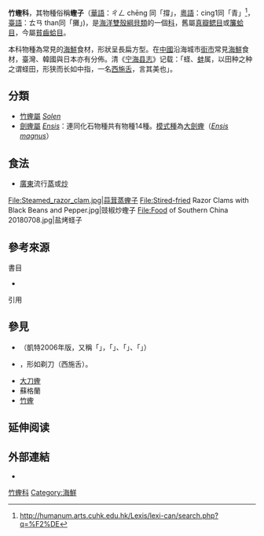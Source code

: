 {{Automatic taxobox
 | image = Solen marginatus2.jpg
 | image_caption = 蟶
 | taxon = Solenidae
 | subdivision_ranks = [[屬_(生物)|屬]]
 | subdivision = [[#分類|見內文]]
}}

'''竹蟶科'''，其物種俗稱'''蟶子'''（[[華語|華語]]：ㄔㄥ chēng 同「撐」，[[粵語|粵語]]：cing1同「青」<ref>http://humanum.arts.cuhk.edu.hk/Lexis/lexi-can/search.php?q=%F2%DE</ref>，[[臺語|臺語]]：ㄊㄢ than同「攤」)，是[[海洋生物|海洋]][[雙殼綱|雙殼綱]][[貝類|貝類]]的一個[[科_(生物)|科]]，舊屬[[真瓣鳃目|真瓣鳃目]]{{r|Zhou et al 2001}}或[[簾蛤目|簾蛤目]]，今屬[[貧齒蛤目|貧齒蛤目]]。

本科物種為常見的[[海鮮|海鮮]]食材，形狀呈長扁方型。在[[中國|中國]]沿海城市[[街市|街市]]常見[[海鮮|海鮮]]食材，臺灣、韓國與日本亦有分佈。清《[[宁海县志|宁海县志]]》记载：「蛏、[[蚌|蚌]]属，以田种之种之谓蛏田，形狭而长如中指，一名[[西施舌|西施舌]]{{来源请求}}，言其美也」。

==分類==
* [[竹蟶屬|竹蟶屬]] ''[[Solen|Solen]]''
* [[劍蟶屬|劍蟶屬]] ''[[Ensis|Ensis]]''{{r|Schumacher 1817|page1=143|WoRMS_138333}}：連同化石物種共有物種14種{{r|WoRMS_138333}}。[[模式種|模式種]]為[[大劍蟶|大劍蟶]]（''[[Ensis_magnus|Ensis magnus]]''）{{r|Schumacher 1817|page1=143}}

==食法==
*[[廣東|廣東]]流行[[蒸|蒸]]或[[炒|炒]]

<gallery>
File:Steamed_razor_clam.jpg|蒜茸蒸蟶子
File:Stired-fried Razor Clams with Black Beans and Pepper.jpg|豉椒炒蟶子
File:Food of Southern China 20180708.jpg|盐烤蛏子
</gallery>

== 參考來源 ==
;書目
*{{clref|凱特|2006|ref= {{cite isbn| 9861770186 | ref= harv | noedit}}}}

;引用
{{reflist|1|refs=
<ref name="Schumacher 1817">{{cite book |url=https://www.biodiversitylibrary.org/item/81329#page/7/mode/1up |last=Schumacher |first=C.F. |year=1817 |title=Essai d'un nouveau système des habitations des vers testacés : avec XXII planches |publisher=Schultz |location=[[哥本哈根|Copenghague]] |pages=iv + 288 pp., 22 |language=fr,la }}</ref>
<ref name="WoRMS_138333">{{WoRMS |id=138333 |title=''Ensis'' Schumacher, 1817 |db=MolluscaBase |last1=Bouchet |first1=Philippe |last2=Gofas |first2=Serge |date=2013-01-19 |access-date=2019-11-07 }}</ref>
<ref name="Zhou et al 2001">{{cite journal |url=http://qdhys.ijournal.cn/hykx/ch/reader/create_pdf.aspx?file_no=20010502&year_id=2001&quarter_id=5&falg=1 |author1=[[周时强|周时强]] |author2=[[郭丰|郭 丰]] |author3=[[柯才焕|柯才焕]] |author4=[[吴明|吴 明]] |year=2001 |title=沟竹蛏的繁殖季节与生长 |journal=[[海洋科學_(期刊)|海洋科學]] |volume=25 |issue-5 |pages=5-7 |language=zh-hans,en }}</ref>
}}

== 參見 == 
*{{tsl|en|Razor shell|剃刀蟶}}（凱特2006年版，又稱「{{lang|en|jack-nife clams}}」，「{{lang-fr|couteau}}」、「{{lang-it|cannolicchro、cappa lunga}}」、「{{lang-es|navaja、longierron}}」）
*{{tsl|en|Razor clam|剃刀貝 (消歧義)}}，形如剃刀（西施舌）。
*[[大刀蟶|大刀蟶]]
* 蘇格蘭{{tsl|en|Ensis|刀蟶}}
*[[竹蟶|竹蟶]]

== 延伸阅读 ==
{{Wikisource further reading}}

==外部連結==
{{commonscat|Solenidae}}
*{{Wikispecies-inline|Solenidae}}
{{Taxonbar|from=Q910699}}
[[Category:竹蟶科|]]
[[Category:海鮮|Category:海鮮]]